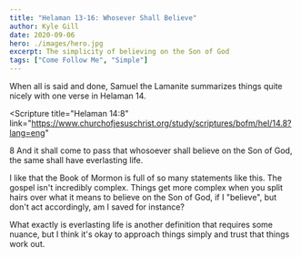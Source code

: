 ```yaml
---
title: "Helaman 13-16: Whosever Shall Believe"
author: Kyle Gill
date: 2020-09-06
hero: ./images/hero.jpg
excerpt: The simplicity of believing on the Son of God
tags: ["Come Follow Me", "Simple"]
---
```


When all is said and done, Samuel the Lamanite summarizes things quite nicely with one verse in Helaman 14.

<Scripture
  title="Helaman 14:8"
  link="https://www.churchofjesuschrist.org/study/scriptures/bofm/hel/14.8?lang=eng"
>
  8 And it shall come to pass that whosoever shall believe on the Son of God,
  the same shall have everlasting life.
</Scripture>

I like that the Book of Mormon is full of so many statements like this. The gospel isn't incredibly complex. Things get more complex when you split hairs over what it means to believe on the Son of God, if I "believe", but don't act accordingly, am I saved for instance?

What exactly is everlasting life is another definition that requires some nuance, but I think it's okay to approach things simply and trust that things work out.
